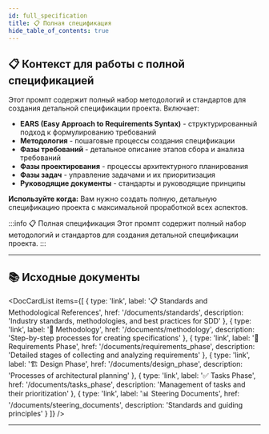 ```yaml
---
id: full_specification
title: 📋 Полная спецификация
hide_table_of_contents: true
---
```


## 📋 Контекст для работы с полной спецификацией

Этот промпт содержит полный набор методологий и стандартов для создания детальной спецификации проекта. Включает:

- **EARS (Easy Approach to Requirements Syntax)** - структурированный подход к формулированию требований
- **Методология** - пошаговые процессы создания спецификации
- **Фазы требований** - детальное описание этапов сбора и анализа требований
- **Фазы проектирования** - процессы архитектурного планирования
- **Фазы задач** - управление задачами и их приоритизация
- **Руководящие документы** - стандарты и руководящие принципы

**Используйте когда:** Вам нужно создать полную, детальную спецификацию проекта с максимальной проработкой всех аспектов.

:::info 📋 Полная спецификация
Этот промпт содержит полный набор методологий и стандартов для создания детальной спецификации проекта.
:::

---

## 📚 Исходные документы


<DocCardList items={[
  { type: 'link', label: '📋 Standards and Methodological References', href: '/documents/standards', description: 'Industry standards, methodologies, and best practices for SDD' },
  { type: 'link', label: '🔧 Methodology', href: '/documents/methodology', description: 'Step-by-step processes for creating specifications' },
  { type: 'link', label: '📝 Requirements Phase', href: '/documents/requirements_phase', description: 'Detailed stages of collecting and analyzing requirements' },
  { type: 'link', label: '🏗️ Design Phase', href: '/documents/design_phase', description: 'Processes of architectural planning' },
  { type: 'link', label: '✅ Tasks Phase', href: '/documents/tasks_phase', description: 'Management of tasks and their prioritization' },
  { type: 'link', label: '📊 Steering Documents', href: '/documents/steering_documents', description: 'Standards and guiding principles' }
]} />

---


<CopyButton/>


<StandardsDoc />

<MethodologyDoc />

<RequirementsPhaseDoc />

<DesignPhaseDoc />

<TasksPhaseDoc />

<SteeringDocumentsDoc />
